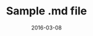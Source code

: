 ---
title: Sample .md file
date: '2016-03-08'
tags: ['markdown', 'code', 'features']
draft: false
summary: Example of a markdown file with code blocks and syntax highlighting
---